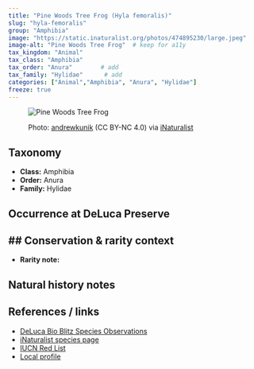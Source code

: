 ```yaml
---
title: "Pine Woods Tree Frog (Hyla femoralis)"
slug: "hyla-femoralis"
group: "Amphibia"
image: "https://static.inaturalist.org/photos/474895230/large.jpeg"        # keep for thumbnails
image-alt: "Pine Woods Tree Frog"  # keep for a11y
tax_kingdom: "Animal"
tax_class: "Amphibia"
tax_order: "Anura"        # add
tax_family: "Hylidae"      # add
categories: ["Animal","Amphibia", "Anura", "Hylidae"]
freeze: true
---
```


<figure class="species-figure">

<img src="https://static.inaturalist.org/photos/474895230/large.jpeg" alt="Pine Woods Tree Frog" class="species-photo"/>

<figcaption class="photo-credit">

Photo: <a href="https://www.inaturalist.org/people/andrewkunik">andrewkunik</a> (CC BY-NC 4.0) via <a href="https://www.inaturalist.org/observations/264463802">iNaturalist</a>

</figcaption>

</figure>

## Taxonomy

-   **Class:** Amphibia
-   **Order:** Anura
-   **Family:** Hylidae

## Occurrence at DeLuca Preserve

## \## Conservation & rarity context

-   **Rarity note:**

## Natural history notes

## References / links

-   [DeLuca Bio Blitz Species Observations](NA)
-   [iNaturalist species page](NA)
-   [IUCN Red List](NA)
-   [Local profile](NA)

